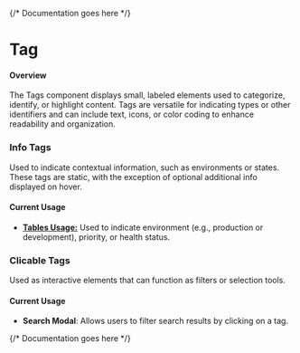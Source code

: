 

<Meta of={TagStories} />

{/* Documentation goes here */}

# Tag

#### Overview

The Tags component displays small, labeled elements used to categorize, identify, or highlight content. Tags are versatile for indicating types or other identifiers and can include text, icons, or color coding to enhance readability and organization.

### Info Tags
Used to indicate contextual information, such as environments or states. These tags are static, with the exception of optional additional info displayed on hover.

#### Current Usage

- [**Tables Usage:**](https://mparticle.github.io/aquarium/?path=/story/components-data-display-tag--table-usage) Used to indicate environment (e.g., production or development), priority, or health status. 

### Clicable Tags

Used as interactive elements that can function as filters or selection tools.


#### Current Usage
- **Search Modal**: Allows users to filter search results by clicking on a tag.

{/* Documentation goes here */}

<Canvas meta={TagStories.default} />
